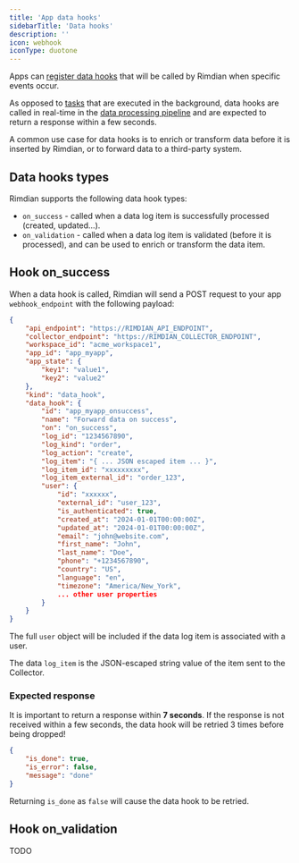 ```yaml
---
title: 'App data hooks'
sidebarTitle: 'Data hooks'
description: ''
icon: webhook
iconType: duotone
---
```


Apps can [register data hooks](/apps-development/app-manifest-reference#data-hook) that will be called by Rimdian when specific events occur.

As opposed to [tasks](/apps-development/tasks) that are executed in the background, data hooks are called in real-time in the [data processing pipeline](/data-lifecycle#data-pipeline) and are expected to return a response within a few seconds.

A common use case for data hooks is to enrich or transform data before it is inserted by Rimdian, or to forward data to a third-party system.

## Data hooks types

Rimdian supports the following data hook types:

- `on_success` - called when a data log item is successfully processed (created, updated...).
- `on_validation` - called when a data log item is validated (before it is processed), and can be used to enrich or transform the data item.

## Hook on_success

When a data hook is called, Rimdian will send a POST request to your app `webhook_endpoint` with the following payload:

```json
{
    "api_endpoint": "https://RIMDIAN_API_ENDPOINT",
    "collector_endpoint": "https://RIMDIAN_COLLECTOR_ENDPOINT",
    "workspace_id": "acme_workspace1",
    "app_id": "app_myapp",
    "app_state": {
        "key1": "value1",
        "key2": "value2"
    },
    "kind": "data_hook",
    "data_hook": {
        "id": "app_myapp_onsuccess",
        "name": "Forward data on success",
        "on": "on_success",
        "log_id": "1234567890",
        "log_kind": "order",
        "log_action": "create",
        "log_item": "{ ... JSON escaped item ... }",
        "log_item_id": "xxxxxxxxx",
        "log_item_external_id": "order_123",
        "user": {
            "id": "xxxxxx",
            "external_id": "user_123",
            "is_authenticated": true,
            "created_at": "2024-01-01T00:00:00Z",
            "updated_at": "2024-01-01T00:00:00Z",
            "email": "john@website.com",
            "first_name": "John",
            "last_name": "Doe",
            "phone": "+1234567890",
            "country": "US",
            "language": "en",
            "timezone": "America/New_York",
            ... other user properties
        }
    }
}
```

The full `user` object will be included if the data log item is associated with a user.

The data `log_item` is the JSON-escaped string value of the item sent to the Collector.

### Expected response

<Tip>It is important to return a response within **7 seconds**. If the response is not received within a few seconds, the data hook will be retried 3 times before being dropped!</Tip>

```json
{
    "is_done": true,
    "is_error": false,
    "message": "done"
}
```

Returning `is_done` as `false` will cause the data hook to be retried.

## Hook on_validation

TODO